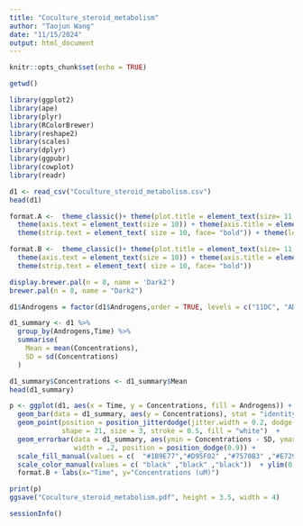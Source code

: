 ---
title: "Coculture_steroid_metabolism"
author: "Taojun Wang"
date: "11/15/2024"
output: html_document
---

```{r setup, include=FALSE}
knitr::opts_chunk$set(echo = TRUE)
```

```{r}
getwd()
```

```{r warning=FALSE}
library(ggplot2)
library(ape)
library(plyr)
library(RColorBrewer)
library(reshape2)
library(scales)
library(dplyr)
library(ggpubr) 
library(cowplot) 
library(readr)
```

```{r}
d1 <- read_csv("Coculture_steroid_metabolism.csv") 
head(d1)
```

```{r}
format.A <-  theme_classic()+ theme(plot.title = element_text(size= 11, hjust=0.5, face="bold"))+ 
  theme(axis.text = element_text(size = 10)) + theme(axis.title = element_text(size = 10, face="bold")) + 
  theme(strip.text = element_text( size = 10, face= "bold")) + theme(legend.position = "none")

format.B <-  theme_classic()+ theme(plot.title = element_text(size= 11, hjust=0.5, face="bold"))+ 
  theme(axis.text = element_text(size = 10)) + theme(axis.title = element_text(size = 10, face="bold")) + 
  theme(strip.text = element_text( size = 10, face= "bold")) 
```

```{r}
display.brewer.pal(n = 8, name = 'Dark2')
brewer.pal(n = 8, name = "Dark2")
```

```{r}
d1$Androgens = factor(d1$Androgens,order = TRUE, levels = c("11DC", "AD", "epiT"))
```

```{r}
d1_summary <- d1 %>%
  group_by(Androgens,Time) %>%
  summarise(
    Mean = mean(Concentrations),
    SD = sd(Concentrations) 
  )

d1_summary$Concentrations <- d1_summary$Mean
head(d1_summary)
```

```{r}
p <- ggplot(d1, aes(x = Time, y = Concentrations, fill = Androgens)) +
  geom_bar(data = d1_summary, aes(y = Concentrations), stat = "identity", position = position_dodge(), color="black") +
  geom_point(position = position_jitterdodge(jitter.width = 0.2, dodge.width = 0.9), aes(color = Androgens), 
             shape = 21, size = 3, stroke = 0.5, fill = "white")  + 
  geom_errorbar(data = d1_summary, aes(ymin = Concentrations - SD, ymax = Concentrations + SD), 
                width = .2, position = position_dodge(0.9)) + 
  scale_fill_manual(values = c(  "#1B9E77","#D95F02" ,"#7570B3" ,"#E7298A","#66A61E", "#E6AB02", "#A6761D", "#666666")) + 
  scale_color_manual(values = c( "black" ,"black" ,"black"))  + ylim(0,50) +
  format.B + labs(x="Time", y="Concentrations (uM)")

print(p)
ggsave("Coculture_steroid_metabolism.pdf", height = 3.5, width = 4)

```

```{r}
sessionInfo()
```


